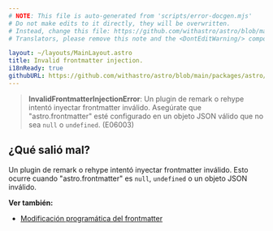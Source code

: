 ```yaml
---
# NOTE: This file is auto-generated from 'scripts/error-docgen.mjs'
# Do not make edits to it directly, they will be overwritten.
# Instead, change this file: https://github.com/withastro/astro/blob/main/packages/astro/src/core/errors/errors-data.ts
# Translators, please remove this note and the <DontEditWarning/> component.

layout: ~/layouts/MainLayout.astro
title: Invalid frontmatter injection.
i18nReady: true
githubURL: https://github.com/withastro/astro/blob/main/packages/astro/src/core/errors/errors-data.ts
---
```


> **InvalidFrontmatterInjectionError**: Un plugin de remark o rehype intentó inyectar frontmatter inválido. Asegúrate que "astro.frontmatter" esté configurado en un objeto JSON válido que no sea `null` o `undefined`. (E06003)

## ¿Qué salió mal?

Un plugin de remark o rehype intentó inyectar frontmatter inválido. Esto ocurre cuando "astro.frontmatter" es `null`, `undefined` o un objeto JSON inválido.

**Ver también:**

-  [Modificación programática del frontmatter](/es/guides/markdown-content/#modificación-programática-del-frontmatter)

